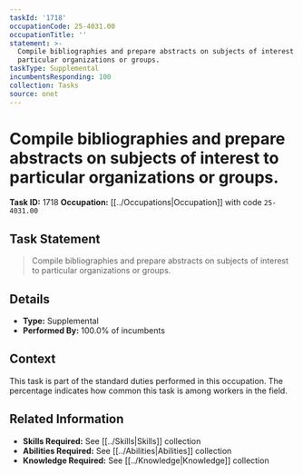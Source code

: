 ```yaml
---
taskId: '1718'
occupationCode: 25-4031.00
occupationTitle: ''
statement: >-
  Compile bibliographies and prepare abstracts on subjects of interest to
  particular organizations or groups.
taskType: Supplemental
incumbentsResponding: 100
collection: Tasks
source: onet
---
```

# Compile bibliographies and prepare abstracts on subjects of interest to particular organizations or groups.

**Task ID:** 1718
**Occupation:** [[../Occupations|Occupation]] with code `25-4031.00`

## Task Statement

> Compile bibliographies and prepare abstracts on subjects of interest to particular organizations or groups.

## Details

- **Type:** Supplemental
- **Performed By:** 100.0% of incumbents

## Context

This task is part of the standard duties performed in this occupation. The percentage indicates how common this task is among workers in the field.

## Related Information

- **Skills Required:** See [[../Skills|Skills]] collection
- **Abilities Required:** See [[../Abilities|Abilities]] collection
- **Knowledge Required:** See [[../Knowledge|Knowledge]] collection
